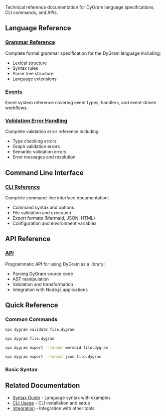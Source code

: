 
<PageLayout title="DyGram Reference">


Technical reference documentation for DyGram language specifications, CLI commands, and APIs.

## Language Reference

### [Grammar Reference](grammar-reference.md)
Complete formal grammar specification for the DyGram language including:
- Lexical structure
- Syntax rules
- Parse tree structure
- Language extensions

### [Events](events.md)
Event system reference covering event types, handlers, and event-driven workflows.

### [Validation Error Handling](validation-error-handling.md)
Complete validation error reference including:
- Type checking errors
- Graph validation errors
- Semantic validation errors
- Error messages and resolution

## Command Line Interface

### [CLI Reference](cli-reference.md)
Complete command-line interface documentation:
- Command syntax and options
- File validation and execution
- Export formats (Mermaid, JSON, HTML)
- Configuration and environment variables

## API Reference

### [API](../Api.mdx)
Programmatic API for using DyGram as a library:
- Parsing DyGram source code
- AST manipulation
- Validation and transformation
- Integration with Node.js applications

## Quick Reference

### Common Commands

```bash
npx dygram validate file.dygram

npx dygram file.dygram

npx dygram export --format mermaid file.dygram

npx dygram export --format json file.dygram
```

### Basic Syntax


<ExampleLoader path="examples/generated/example-1.dygram" height="400px" />


## Related Documentation

- [Syntax Guide](../guides/syntax-guide.md) - Language syntax with examples
- [CLI Usage](../getting-started/installation.md#cli-installation) - CLI installation and setup
- [Integration](../integration/README.md) - Integration with other tools


</PageLayout>